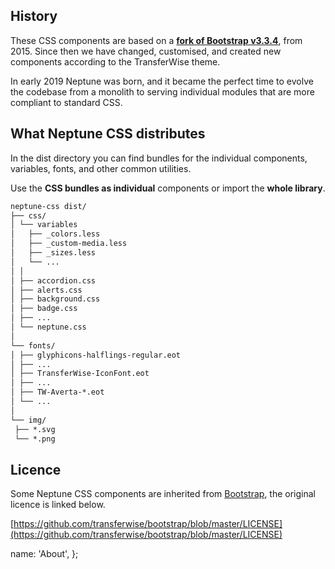 ## History

These CSS components are based on a **[fork of Bootstrap v3.3.4](https://github.com/transferwise/bootstrap)**, from 2015.
Since then we have changed, customised, and created new components according to the TransferWise theme.

In early 2019 Neptune was born, and it became the perfect time to evolve the codebase from a monolith to serving individual modules that are more compliant to standard CSS.

## What Neptune CSS distributes

In the dist directory you can find bundles for the individual components, variables, fonts, and other common utilities.

Use the **CSS bundles as individual** components or import the **whole library**.

```html
neptune-css dist/
├── css/
│ └── variables
│   ├── _colors.less
│   ├── _custom-media.less
│   ├── _sizes.less
│   └── ...
│ │
│ ├── accordion.css
│ ├── alerts.css
│ ├── background.css
│ ├── badge.css
│ ├── ...
│ └── neptune.css
│
└── fonts/
│ ├── glyphicons-halflings-regular.eot
│ ├── ...
│ ├── TransferWise-IconFont.eot
│ ├── ...
│ ├── TW-Averta-*.eot
│ └── ...
│
└── img/
 ├── *.svg
 └── *.png

```

## Licence

Some Neptune CSS components are inherited from [Bootstrap](https://getbootstrap.com/), the original licence is linked below.

[https://github.com/transferwise/bootstrap/blob/master/LICENSE](https://github.com/transferwise/bootstrap/blob/master/LICENSE)

  name: 'About',
};
